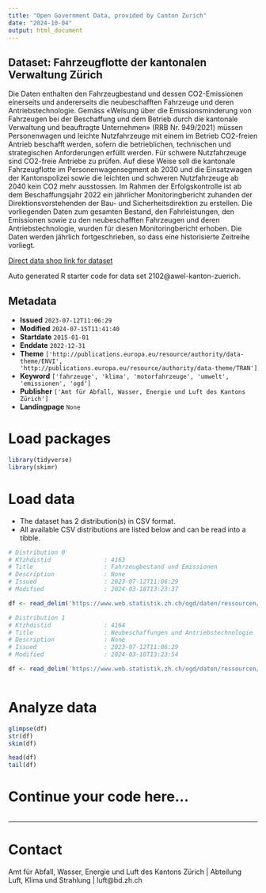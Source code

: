 ```yaml
---
title: "Open Government Data, provided by Canton Zurich"
date: "2024-10-04"
output: html_document
---
```


## Dataset: Fahrzeugflotte der kantonalen Verwaltung Zürich

Die Daten enthalten den Fahrzeugbestand und dessen CO2-Emissionen einerseits und andererseits die neubeschafften Fahrzeuge und deren Antriebstechnologie.
Gemäss «Weisung über die Emissionsminderung von Fahrzeugen bei der Beschaffung und dem Betrieb durch die kantonale Verwaltung und beauftragte Unternehmen» (RRB Nr. 949/2021) müssen Personenwagen und leichte Nutzfahrzeuge mit einem im Betrieb CO2-freien Antrieb beschafft werden, sofern die betrieblichen, technischen und strategischen Anforderungen erfüllt werden. Für schwere Nutzfahrzeuge sind CO2-freie Antriebe zu prüfen. Auf diese Weise soll die kantonale Fahrzeugflotte im Personenwagensegment ab 2030 und die Einsatzwagen der Kantonspolizei sowie die leichten und schweren Nutzfahrzeuge ab 2040 kein CO2 mehr ausstossen. Im Rahmen der Erfolgskontrolle ist ab dem Beschaffungsjahr 2022 ein jährlicher Monitoringbericht zuhanden der Direktionsvorstehenden der Bau- und Sicherheitsdirektion zu erstellen. Die vorliegenden Daten zum gesamten Bestand, den Fahrleistungen, den Emissionen sowie zu den neubeschafften Fahrzeugen und deren Antriebstechnologie, wurden für diesen Monitoringbericht erhoben.
Die Daten werden jährlich fortgeschrieben, so dass eine historisierte Zeitreihe vorliegt.

[Direct data shop link for dataset](https://www.zh.ch/de/politik-staat/statistik-daten/datenkatalog.html#/datasets/2102@awel-kanton-zuerich)

Auto generated R starter code for data set 2102@awel-kanton-zuerich.

## Metadata

- **Issued** `2023-07-12T11:06:29`
- **Modified** `2024-07-15T11:41:40`
- **Startdate** `2015-01-01`
- **Enddate** `2022-12-31`
- **Theme** `['http://publications.europa.eu/resource/authority/data-theme/ENVI', 'http://publications.europa.eu/resource/authority/data-theme/TRAN']`
- **Keyword** `['fahrzeuge', 'klima', 'motorfahrzeuge', 'umwelt', 'emissionen', 'ogd']`
- **Publisher** `['Amt für Abfall, Wasser, Energie und Luft des Kantons Zürich']`
- **Landingpage** `None`


# Load packages

```r

library(tidyverse)
library(skimr)

```

# Load data

-   The dataset has 2 distribution(s) in CSV format.
-   All available CSV distributions are listed below and can be read into a tibble.

```r

# Distribution 0
# Ktzhdistid               : 4163
# Title                    : Fahrzeugbestand und Emissionen
# Description              : None
# Issued                   : 2023-07-12T11:06:29
# Modified                 : 2024-03-18T13:23:37

df <- read_delim('https://www.web.statistik.zh.ch/ogd/daten/ressourcen/KTZH_00002102_00004163.csv')

# Distribution 1
# Ktzhdistid               : 4164
# Title                    : Neubeschaffungen und Antriebstechnologie
# Description              : None
# Issued                   : 2023-07-12T11:06:29
# Modified                 : 2024-03-18T13:23:54

df <- read_delim('https://www.web.statistik.zh.ch/ogd/daten/ressourcen/KTZH_00002102_00004164.csv')



```

# Analyze data

```r

glimpse(df)
str(df)
skim(df)

head(df)
tail(df)

```

# Continue your code here...

```r

```

------------------------------------------------------------------------

# Contact

Amt für Abfall, Wasser, Energie und Luft des Kantons Zürich | Abteilung Luft, Klima und Strahlung | luft@bd.zh.ch
